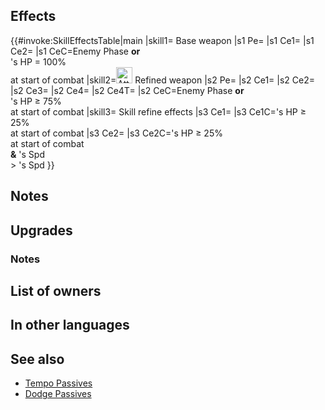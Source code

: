 {{Weapon Infobox
|tagid=SID_バルムンク
|weaponType=Sword
|might=16
|range=1
|effect=Grants Spd+3. If foe initiates combat or if foe's HP = 100% at start of combat, neutralizes penalties on unit and grants Atk/Spd/Def/Res+5 to unit during combat.
|cost=400
|exclusive=1
|statModifiers=0,16,3,0,0
|required=Silver Sword
|refinePaths=default
|refineSP=400
|refineMedals=500
|refineDews=200
|upgradedEffect=Grants Spd+3. If foe initiates combat or if foe's HP ≥ 75% at start of combat, neutralizes unit's penalties, grants Atk/Spd/Def/Res+5 to unit, and neutralizes effects that grant "Special cooldown charge +X" to foe or inflict "Special cooldown charge -X" on unit during combat.
|effectSkill1=At start of combat, if unit's HP ≥ 25%, grants Atk/Spd/Def/Res+X to unit during combat (X = 15% of unit's Spd at start of combat, + 4), and also, if unit's Spd > foe's Spd, reduces damage from attacks during combat and from area-of-effect Specials (excluding Røkkr area-of-effect Specials) by percentage = difference between Spd stats × 4 (max 40%).
|properties=random_owner
}}
==Effects==
{{#invoke:SkillEffectsTable|main
|skill1={{SCi|weapon}} Base weapon
|s1 Pe={{Eft|Stat Boosts|Spd|3}}
|s1 Ce1={{Eft|Temporary buffs|Atk/Spd/Def/Res|5}}
|s1 Ce2={{Eft|Neutralize Penalties}}
|s1 CeC=Enemy Phase '''or'''<br>{{Tgt|Foe}}'s HP = 100%<br>at start of combat
|skill2=[[File:Attack Plus W.png|x26px|class=inline-icon]] Refined weapon
|s2 Pe={{Eft|Stat Boosts|Spd|3}}
|s2 Ce1={{Eft|Temporary buffs|Atk/Spd/Def/Res|5}}
|s2 Ce2={{Eft|Neutralize Penalties}}
|s2 Ce3={{Eft|Neutralize Guard}}
|s2 Ce4={{Eft|Neutralize Special Cooldown Charge +1}}
|s2 Ce4T={{Tgt|Foe}}
|s2 CeC=Enemy Phase '''or'''<br>{{Tgt|Foe}}'s HP ≥ 75%<br>at start of combat
|skill3={{Si|Balmung|refine=Skill1}} Skill refine effects
|s3 Ce1={{Eft|Temporary buffs|Atk/Spd/Def/Res|4 + 15% of {{Tgt|Unit}}'s Spd<br>at start of combat}}
|s3 Ce1C={{Tgt|Unit}}'s HP ≥ 25%<br>at start of combat
|s3 Ce2={{Eft|Damage Reduction|4 x ({{Tgt|Unit}}'s Spd - {{Tgt|Foe)}}'s Spd)<br>from attacks & Non-Røkkr [[AoE Specials]]|percent=1|max=40%}}
|s3 Ce2C={{Tgt|Unit}}'s HP ≥ 25%<br>at start of combat<br>'''&''' {{Tgt|Unit}}'s Spd<br>> {{Tgt|Foe}}'s Spd
}}

==Notes==
{{IfFoeInitiates}}
{{Penalty neutralization}}
{{Temporary buffs}}
==Upgrades==
{{Weapon Upgrade List}}
===Notes===
{{CooldownChargeMinusNeutralization|name=refined Balmung}}
{{CooldownChargePlusNeutralization|name=refined Balmung}}
{{DamagePercentageReduction}}
{{AoEDamageReduction}}

==List of owners==
{{Skill Hero List}}
==In other languages==
{{OtherLanguages
|english=Balmung
|japanese=バルムンク
|german=Balmung
|spanishEU=Balmung
|spanishLA=Balmung
|french=Balmung
|italian=Balmung
|chineseTW=巴爾孟克
|portuguese=Balmung
}}
==See also==
{{See also skills|cond=(Description LIKE '%if foe initiates combat%if foe_s HP%grants Atk/Spd/Def/Res+%during combat%' OR Description LIKE '%foe_s HP%neutralizes penalties on unit%' OR Description LIKE '%grants%neutralizes penalties on unit%') AND Exclusive='1'}}
* [[Tempo Passives]]
* [[Dodge Passives]]
{{Weapons Navbox}}